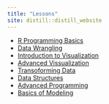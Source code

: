 ```yaml
---
title: "Lessons"
site: distill::distill_website
---
```


- [R Programming Basics](RProgrammingBasics.html)
- [Data Wrangling](https://dacss.shinyapps.io/2_datawrangling/)
- [Introduction to Visualization](https://dacss.shinyapps.io/3_introvisualization/)
- [Advanced Vissualization](https://dacss.shinyapps.io/4_advancedvisualization/)
- [Transoforming Data](https://dacss.shinyapps.io/5_transformingdata/)
- [Data Structures](https://dacss.shinyapps.io/6_datastructures/)
- [Advanced Programming](https://dacss.shinyapps.io/7_advancedprogramming/)
- [Basics of Modeling](https://dacss.shinyapps.io/8_modelingbasics/)




